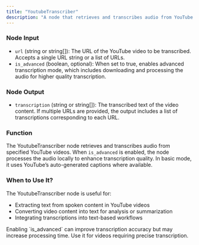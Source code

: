 ```yaml
---
title: "YoutubeTranscriber"
description: "A node that retrieves and transcribes audio from YouTube videos"
---
```


### Node Input

- `url` (string or string[]): The URL of the YouTube video to be transcribed. Accepts a single URL string or a list of URLs.
- `is_advanced` (boolean, optional): When set to true, enables advanced transcription mode, which includes downloading and processing the audio for higher quality transcription.

### Node Output

- `transcription` (string or string[]): The transcribed text of the video content. If multiple URLs are provided, the output includes a list of transcriptions corresponding to each URL.

### Function

The YoutubeTranscriber node retrieves and transcribes audio from specified YouTube videos. When `is_advanced` is enabled, the node processes the audio locally to enhance transcription quality. In basic mode, it uses YouTube’s auto-generated captions where available.

### When to Use It?

The YoutubeTranscriber node is useful for:

- Extracting text from spoken content in YouTube videos
- Converting video content into text for analysis or summarization
- Integrating transcriptions into text-based workflows

<Info>
  Enabling `is_advanced` can improve transcription accuracy but may increase
  processing time. Use it for videos requiring precise transcription.
</Info>
